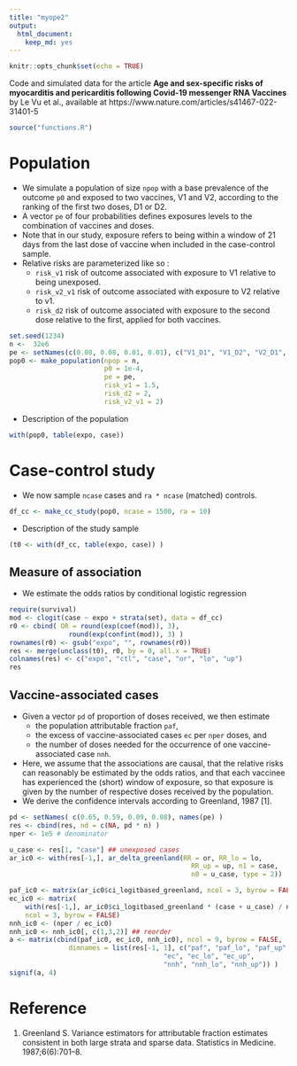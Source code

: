 ```yaml
---
title: "myope2"
output: 
  html_document:
    keep_md: yes
---
```


```r
knitr::opts_chunk$set(echo = TRUE)
```

Code and simulated data for the article **Age and sex-specific risks of myocarditis and pericarditis following Covid-19 messenger RNA Vaccines** by Le Vu et al., available at https://www.nature.com/articles/s41467-022-31401-5

```r
source("functions.R")
```

# Population
- We simulate a population of size `npop` with a base prevalence of the outcome `p0` and exposed to two vaccines, V1 and V2, according to the ranking of the first two doses, D1 or D2.
- A vector `pe` of four probabilities defines exposures levels to the combination of vaccines and doses. 
- Note that in our study, exposure refers to being within a window of 21 days from the last dose of vaccine when included in the case-control sample.
- Relative risks are parameterized like so :
    - `risk_v1` risk of outcome associated with exposure to V1 relative to being unexposed.
    - `risk_v2_v1` risk of outcome associated with exposure to V2 relative to v1.
    - `risk_d2` risk of outcome associated with exposure to the second dose relative to the first, applied for both vaccines.

```r
set.seed(1234)
n <-  32e6
pe <- setNames(c(0.08, 0.08, 0.01, 0.01), c("V1_D1", "V1_D2", "V2_D1", "V2_D2"))
pop0 <- make_population(npop = n, 
                        p0 = 1e-4,
                        pe = pe,
                        risk_v1 = 1.5,
                        risk_d2 = 2,
                        risk_v2_v1 = 2)

```

- Description of the population
```r
with(pop0, table(expo, case))

```

# Case-control study
- We now sample `ncase` cases and `ra * ncase` (matched) controls.

```r
df_cc <- make_cc_study(pop0, ncase = 1500, ra = 10)

```

- Description of the study sample
```r
(t0 <- with(df_cc, table(expo, case)) )

```

## Measure of association
- We estimate the odds ratios by conditional logistic regression
```r
require(survival)
mod <- clogit(case ~ expo + strata(set), data = df_cc)
r0 <- cbind( OR = round(exp(coef(mod)), 3),
               round(exp(confint(mod)), 3) )
rownames(r0) <- gsub("expo", "", rownames(r0))
res <- merge(unclass(t0), r0, by = 0, all.x = TRUE)
colnames(res) <- c("expo", "ctl", "case", "or", "lo", "up")
res
```

## Vaccine-associated cases
- Given a vector `pd` of proportion of doses received, we then estimate
    - the population attributable fraction `paf`,
    - the excess of vaccine-associated cases `ec` per `nper` doses, and
    - the number of doses needed for the occurrence of one vaccine-associated case `nnh`.
- Here, we assume that the associations are causal, that the relative risks can reasonably be estimated by the odds ratios,  and that each vaccinee has experienced the (short) window of exposure, so that exposure is given by the number of respective doses received by the population.
- We derive the confidence intervals according to Greenland, 1987 [1].

```r
pd <- setNames( c(0.65, 0.59, 0.09, 0.08), names(pe) )
res <- cbind(res, nd = c(NA, pd * n) )
nper <- 1e5 # denominator
```


```r
u_case <- res[1, "case"] ## unexposed cases
ar_ic0 <- with(res[-1,], ar_delta_greenland(RR = or, RR_lo = lo,
                                              RR_up = up, n1 = case,
                                              n0 = u_case, type = 2))

paf_ic0 <- matrix(ar_ic0$ci_logitbased_greenland, ncol = 3, byrow = FALSE)
ec_ic0 <- matrix(
    with(res[-1,], ar_ic0$ci_logitbased_greenland * (case + u_case) / nd * nper),
    ncol = 3, byrow = FALSE)
nnh_ic0 <- (nper / ec_ic0)
nnh_ic0 <- nnh_ic0[, c(1,3,2)] ## reorder
a <- matrix(cbind(paf_ic0, ec_ic0, nnh_ic0), ncol = 9, byrow = FALSE,
               dimnames = list(res[-1, 1], c("paf", "paf_lo", "paf_up",
                                       "ec", "ec_lo", "ec_up",
                                       "nnh", "nnh_lo", "nnh_up")) )
signif(a, 4)
```

# Reference
1. Greenland S. Variance estimators for attributable fraction estimates consistent in both large strata and sparse data. Statistics in Medicine. 1987;6(6):701–8. 
